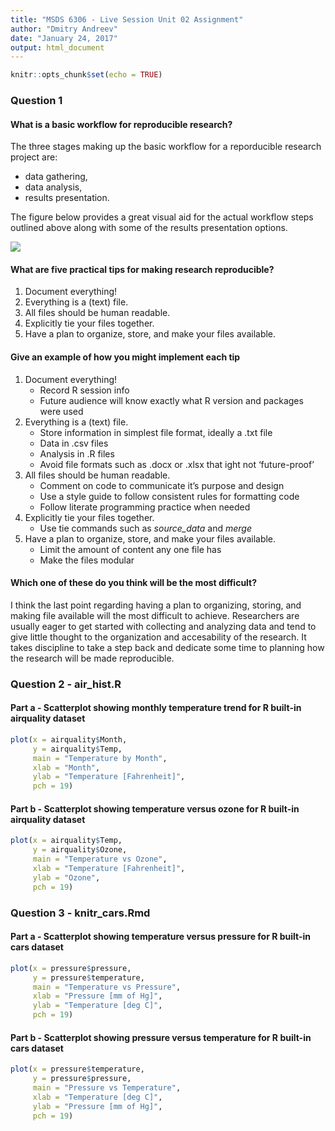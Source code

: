```yaml
---
title: "MSDS 6306 - Live Session Unit 02 Assignment"
author: "Dmitry Andreev"
date: "January 24, 2017"
output: html_document
---
```


```r
knitr::opts_chunk$set(echo = TRUE)
```

<!--
Note to you, the student:
This is already in RMarkdown, so it should be easy to implement in your overall HW RMarkdown file.
You only need to include the TODOs for HW submission, but keep in mind that you might need other code to create objects the TODO uses!
-->

### Question 1

#### What is a basic workflow for reproducible research?

The three stages making up the basic workflow for a reporducible research project are:

* data gathering,
* data analysis,
* results presentation.

The figure below provides a great visual aid for the actual workflow steps outlined above along with some of the results presentation options.

![](C:/Users/Dmitr/Desktop/MSDS 6306 - 402/Unit 2/Homework/Workflow.png)


#### What are five practical tips for making research reproducible?

1. Document everything!
2. Everything is a (text) file.
3. All files should be human readable.
4. Explicitly tie your files together.
5. Have a plan to organize, store, and make your files available.


#### Give an example of how you might implement each tip

1. Document everything!
    + Record R session info
    + Future audience will know exactly what R version and packages were used

2. Everything is a (text) file.
    + Store information in simplest file format, ideally a .txt file
    + Data in .csv files
    + Analysis in .R files
    + Avoid file formats such as .docx or .xlsx that ight not 'future-proof'
  
3. All files should be human readable.
    + Comment on code to communicate it's purpose and design
    + Use a style guide to follow consistent rules for formatting code
    + Follow literate programming practice when needed

4. Explicitly tie your files together.
    + Use tie commands such as *source_data* and *merge*

5. Have a plan to organize, store, and make your files available.
    + Limit the amount of content any one file has
    + Make the files modular

#### Which one of these do you think will be the most difficult?

I think the last point regarding having a plan to organizing, storing, and making file available will the most difficult to achieve. Researchers are usually eager to get started with collecting and analyzing data and tend to give little thought to the organization and accesability of the research. It takes discipline to take a step back and dedicate some time to planning how the research will be made reproducible.


### Question 2 - air_hist.R

#### Part a - Scatterplot showing monthly temperature trend for R built-in airquality dataset

```r
plot(x = airquality$Month, 
     y = airquality$Temp,
     main = "Temperature by Month",
     xlab = "Month",
     ylab = "Temperature [Fahrenheit]",
     pch = 19)
```

#### Part b - Scatterplot showing temperature versus ozone for R built-in airquality dataset

```r
plot(x = airquality$Temp,
     y = airquality$Ozone,
     main = "Temperature vs Ozone",
     xlab = "Temperature [Fahrenheit]",
     ylab = "Ozone",
     pch = 19)
```


### Question 3 - knitr_cars.Rmd

#### Part a - Scatterplot showing temperature versus pressure for R built-in cars dataset

```r
plot(x = pressure$pressure, 
     y = pressure$temperature,
     main = "Temperature vs Pressure",
     xlab = "Pressure [mm of Hg]",
     ylab = "Temperature [deg C]",
     pch = 19)
```


#### Part b - Scatterplot showing pressure versus temperature for R built-in cars dataset

```r
plot(x = pressure$temperature, 
     y = pressure$pressure,
     main = "Pressure vs Temperature",
     xlab = "Temperature [deg C]",
     ylab = "Pressure [mm of Hg]",
     pch = 19)
```